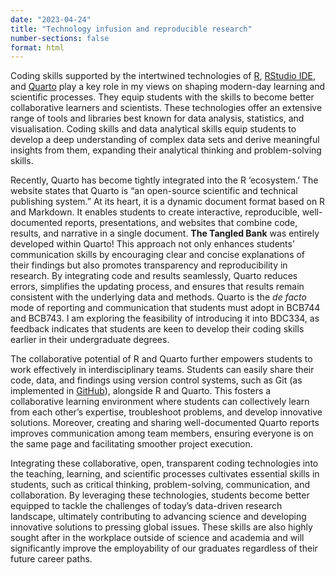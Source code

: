 ```yaml
---
date: "2023-04-24"
title: "Technology infusion and reproducible research"
number-sections: false
format: html
---
```



Coding skills supported by the intertwined technologies of [R](https://cran.r-project.org/), [RStudio IDE](https://posit.co/products/open-source/rstudio/), and [Quarto](https://quarto.org/) play a key role in my views on shaping modern-day learning and scientific processes. They equip students with the skills to become better collaborative learners and scientists. These technologies offer an extensive range of tools and libraries best known for data analysis, statistics, and visualisation. Coding skills and data analytical skills equip students to develop a deep understanding of complex data sets and derive meaningful insights from them, expanding their analytical thinking and problem-solving skills.

Recently, Quarto has become tightly integrated into the R 'ecosystem.' The website states that Quarto is "an open-source scientific and technical publishing system." At its heart, it is a dynamic document format based on R and Markdown. It enables students to create interactive, reproducible, well-documented reports, presentations, and websites that combine code, results, and narrative in a single document. **The Tangled Bank** was entirely developed within Quarto! This approach not only enhances students' communication skills by encouraging clear and concise explanations of their findings but also promotes transparency and reproducibility in research. By integrating code and results seamlessly, Quarto reduces errors, simplifies the updating process, and ensures that results remain consistent with the underlying data and methods. Quarto is the *de facto* mode of reporting and communication that students must adopt in BCB744 and BCB743. I am exploring the feasibility of introducing it into BDC334, as feedback indicates that students are keen to develop their coding skills earlier in their undergraduate degrees.

The collaborative potential of R and Quarto further empowers students to work effectively in interdisciplinary teams. Students can easily share their code, data, and findings using version control systems, such as Git (as implemented in [GitHub](https://github.com/)), alongside R and Quarto. This fosters a collaborative learning environment where students can collectively learn from each other's expertise, troubleshoot problems, and develop innovative solutions. Moreover, creating and sharing well-documented Quarto reports improves communication among team members, ensuring everyone is on the same page and facilitating smoother project execution.

Integrating these collaborative, open, transparent coding technologies into the teaching, learning, and scientific processes cultivates essential skills in students, such as critical thinking, problem-solving, communication, and collaboration. By leveraging these technologies, students become better equipped to tackle the challenges of today's data-driven research landscape, ultimately contributing to advancing science and developing innovative solutions to pressing global issues. These skills are also highly sought after in the workplace outside of science and academia and will significantly improve the employability of our graduates regardless of their future career paths.
